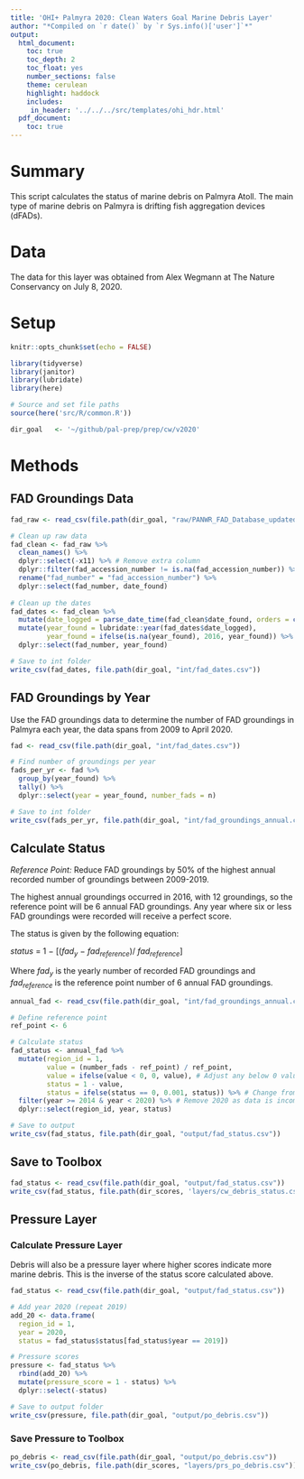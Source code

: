```yaml
---
title: 'OHI+ Palmyra 2020: Clean Waters Goal Marine Debris Layer'
author: "*Compiled on `r date()` by `r Sys.info()['user']`*"
output: 
  html_document:
    toc: true
    toc_depth: 2 
    toc_float: yes
    number_sections: false
    theme: cerulean
    highlight: haddock
    includes: 
     in_header: '../../../src/templates/ohi_hdr.html' 
  pdf_document:
    toc: true
---
```


# Summary

This script calculates the status of marine debris on Palmyra Atoll. The main type of marine debris on Palmyra is drifting fish aggregation devices (dFADs).         

# Data 

The data for this layer was obtained from Alex Wegmann at The Nature Conservancy on July 8, 2020.

# Setup

```r
knitr::opts_chunk$set(echo = FALSE)

library(tidyverse)
library(janitor)
library(lubridate)
library(here)

# Source and set file paths
source(here('src/R/common.R'))

dir_goal   <- '~/github/pal-prep/prep/cw/v2020'
```

# Methods

## FAD Groundings Data

```r
fad_raw <- read_csv(file.path(dir_goal, "raw/PANWR_FAD_Database_updated_27May2020_GPSUpdate.csv"))

# Clean up raw data 
fad_clean <- fad_raw %>% 
  clean_names() %>% 
  dplyr::select(-x11) %>% # Remove extra column
  dplyr::filter(fad_accession_number != is.na(fad_accession_number)) %>% # Filter out the NA observations
  rename("fad_number" = "fad_accession_number") %>% 
  dplyr::select(fad_number, date_found)  
  
# Clean up the dates
fad_dates <- fad_clean %>% 
  mutate(date_logged = parse_date_time(fad_clean$date_found, orders = c('mdy', 'dmy'))) %>% 
  mutate(year_found = lubridate::year(fad_dates$date_logged),
         year_found = ifelse(is.na(year_found), 2016, year_found)) %>% # Missing dates all 2016 according the fad #
  dplyr::select(fad_number, year_found)

# Save to int folder
write_csv(fad_dates, file.path(dir_goal, "int/fad_dates.csv"))
```

## FAD Groundings by Year 

Use the FAD groundings data to determine the number of FAD groundings in Palmyra each year, the data spans from 2009 to April 2020.   

```r

fad <- read_csv(file.path(dir_goal, "int/fad_dates.csv"))

# Find number of groundings per year 
fads_per_yr <- fad %>% 
  group_by(year_found) %>% 
  tally() %>% 
  dplyr::select(year = year_found, number_fads = n)

# Save to int folder
write_csv(fads_per_yr, file.path(dir_goal, "int/fad_groundings_annual.csv"))
```

## Calculate Status 

*Reference Point:* Reduce FAD groundings by 50% of the highest annual recorded number of groundings between 2009-2019.   

The highest annual groundings occurred in 2016, with 12 groundings, so the reference point will be 6 annual FAD groundings. Any year where six or less FAD groundings were recorded will receive a perfect score.

The status is given by the following equation:  

$status~=~1~-~[(fad_{y}~-~fad_{reference})/~fad_{reference}]$   

Where $fad_{y}$ is the yearly number of recorded FAD groundings and $fad_{reference}$ is the reference point number of 6 annual FAD groundings.  

```r

annual_fad <- read_csv(file.path(dir_goal, "int/fad_groundings_annual.csv"))

# Define reference point 
ref_point <- 6

# Calculate status
fad_status <- annual_fad %>% 
  mutate(region_id = 1,
         value = (number_fads - ref_point) / ref_point,
         value = ifelse(value < 0, 0, value), # Adjust any below 0 values to zero 
         status = 1 - value,
         status = ifelse(status == 0, 0.001, status)) %>% # Change from 0 to prevent geometric mean from going to 0
  filter(year >= 2014 & year < 2020) %>% # Remove 2020 as data is incomplete
  dplyr::select(region_id, year, status)

# Save to output
write_csv(fad_status, file.path(dir_goal, "output/fad_status.csv"))
```

## Save to Toolbox

```r
fad_status <- read_csv(file.path(dir_goal, "output/fad_status.csv"))
write_csv(fad_status, file.path(dir_scores, 'layers/cw_debris_status.csv'))
```

## Pressure Layer

### Calculate Pressure Layer

Debris will also be a pressure layer where higher scores indicate more marine debris. This is the inverse of the status score calculated above.  

```r
fad_status <- read_csv(file.path(dir_goal, "output/fad_status.csv"))

# Add year 2020 (repeat 2019)
add_20 <- data.frame(
  region_id = 1, 
  year = 2020,
  status = fad_status$status[fad_status$year == 2019])

# Pressure scores
pressure <- fad_status %>% 
  rbind(add_20) %>% 
  mutate(pressure_score = 1 - status) %>% 
  dplyr::select(-status)

# Save to output folder 
write_csv(pressure, file.path(dir_goal, "output/po_debris.csv"))
```

### Save Pressure to Toolbox 

```r
po_debris <- read_csv(file.path(dir_goal, "output/po_debris.csv"))
write_csv(po_debris, file.path(dir_scores, "layers/prs_po_debris.csv"))
```

